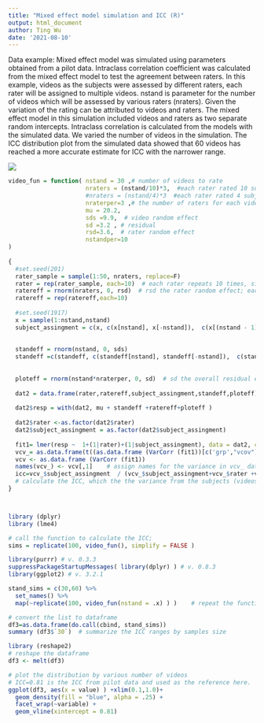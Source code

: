 ```yaml
---
title: "Mixed effect model simulation and ICC (R)"
output: html_document
author: Ting Wu
date: '2021-08-10'
---
```


Data example: Mixed effect model was simulated using parameters obtained from a pilot data. Intraclass correlation coefficient was calculated from the mixed effect model to test the agreement between raters. In this example, videos as the subjects were assessed by different raters, each rater will be assigned to multiple videos.  nstand is parameter for the number of videos which will be assessed by various raters (nraters). Given the variation of the rating can be attributed to videos and raters. The mixed effect model in this simulation included videos and raters as two separate random intercepts. Intraclass correlation is calculated from the models with the simulated data. We varied the number of videos in the simulation. The ICC distribution plot from the simulated data showed that 60 videos has reached a more accurate estimate for ICC with the narrower range. 


![](/post//mixed-effect-model-icc/mixed-effect-and-ICC81121_files/iccplot.jpeg)

```r

video_fun = function( nstand = 30 ,# number of videos to rate
                      nraters = (nstand/10)*3,  #each rater rated 10 subjects (i.e.videos), and each subject is rated by 3 different raters.
                      #nraters = (nstand/4)*3  #each rater rated 4 subjects, and each subject is rated by 3 different raters.
                      nraterper=3 ,# the number of raters for each video; 
                      mu = 20.2,
                      sds =9.9,  # video random effect
                      sd =3.2 , # residual
                      rsd=3.6,  # rater random effect
                      nstandper=10
)
  
{
  #set.seed(201)
  rater_sample = sample(1:50, nraters, replace=F)
  rater = rep(rater_sample, each=10)  # each rater repeats 10 times, since each rater reviews 10subjects; 
  ratereff = rnorm(nraters, 0, rsd)  # rsd the rater random effect; each rater has an random intercept
  ratereff = rep(ratereff,each=10)
  
  #set.seed(1917)
  x = sample(1:nstand,nstand)
  subject_assingment = c(x, c(x[nstand], x[-nstand]),  c(x[(nstand - 1):nstand], x[1:(nstand - 2)]))
  
  
  standeff = rnorm(nstand, 0, sds)    
  standeff =c(standeff, c(standeff[nstand], standeff[-nstand]),  c(standeff[(nstand - 1):nstand], standeff[1:(nstand - 2)]))  # sds the video random effect ; each video has an random intercept  
  
  
  ploteff = rnorm(nstand*nraterper, 0, sd)  # sd the overall residual effect 
  
  dat2 = data.frame(rater,ratereff,subject_assingment,standeff,ploteff)
  
  dat2$resp = with(dat2, mu + standeff +ratereff+ploteff )
  
  dat2$rater <-as.factor(dat2$rater)
  dat2$subject_assingment = as.factor(dat2$subject_assingment)
  
  fit1= lmer(resp ~  1+(1|rater)+(1|subject_assingment), data = dat2, control=lmerControl(optimizer="bobyqa",  optCtrl=list(maxfun=2e5)))
  vcv_= as.data.frame(t((as.data.frame (VarCorr (fit1))[c('grp',"vcov")]) [,-1]) )    # exact the variation, transpose the group variable and variance columns. 
  vcv <- as.data.frame (VarCorr (fit1)) 
  names(vcv_) <- vcv[,1]    # assign names for the variance in vcv_ data
  icc=vcv_$subject_assingment  / (vcv_$subject_assingment+vcv_$rater +vcv_$Residual)  
  # calculate the ICC, which the the variance from the subjects (videos) divided by the total variances. 
} 



library (dplyr)
library (lme4)

# call the function to calculate the ICC; 
sims = replicate(100, video_fun(), simplify = FALSE )

library(purrr) # v. 0.3.3
suppressPackageStartupMessages( library(dplyr) ) # v. 0.8.3
library(ggplot2) # v. 3.2.1

stand_sims = c(30,60) %>%
  set_names() %>%
  map(~replicate(100, video_fun(nstand = .x) ) )    # repeat the function for 100 times with different nstand (# of videos)

# convert the list to dataframe
df3=as.data.frame(do.call(cbind, stand_sims))
summary (df3$`30`)  # summarize the ICC ranges by samples size

library (reshape2)
# reshape the dataframe
df3 <- melt(df3)

# plot the distribution by various number of videos
# ICC=0.81 is the ICC from pilot data and used as the reference here. 
ggplot(df3, aes(x = value) ) +xlim(0.1,1.0)+
  geom_density(fill = "blue", alpha = .25) +
  facet_wrap(~variable) +
  geom_vline(xintercept = 0.81)

```




